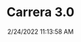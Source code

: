 ---
width: 1333
height: 2000
title: Carrera 3.0
description: Off yellow 911 with 3.0 swap
date: 2/24/2022 11:13:58 AM
cameraMake: Sony
cameraModel: ILCE-7M3
lens: FE 35mm F1.4 GM
settingsfStop: f/1.4
settingsISO: ISO 100
settingsShutter: 1/2500
settingsFocalLength: 35 mm
---